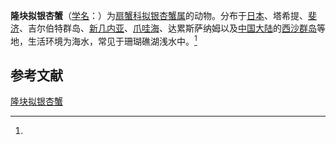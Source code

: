 {{Speciesbox
| name = 隆块拟银杏蟹
| status = 
| status_system = 
| image = 
| genus = Paractaea
| species = tumulosa
| authority = (Odhner, 1925)<ref name='id11770'>{{cite web| url =http://www.bioinfo.cn/db05/BjdwSpecies.php?action=view&id=11770| title =隆块拟银杏蟹| work =《中国动物物种编目数据库》| publisher =中国科学院微生物研究所| author =中国科学院动物研究所| accessdate =2009-04-28| deadurl =yes| archiveurl =https://web.archive.org/web/20160305073600/http://www.bioinfo.cn/db05/BjdwSpecies.php?action=view&id=11770| archivedate =2016-03-05}}</ref>
}}

'''隆块拟银杏蟹'''（[[学名|学名]]：{{lang|la|''Paractaea tumulosa''}}）为[[扇蟹科|扇蟹科]][[拟银杏蟹属|拟银杏蟹属]]的动物。分布于[[日本|日本]]、塔希提、[[斐济|斐济]]、吉尔伯特群岛、[[新几内亚|新几内亚]]、[[爪哇海|爪哇海]]、达累斯萨纳姆以及[[中国大陆|中国大陆]]的[[西沙群岛|西沙群岛]]等地，生活环境为海水，常见于珊瑚礁湖浅水中。<ref name='id11770'/>

== 参考文献 ==
{{reflist}}

{{Wikispecies|Paractaea tumulosa}}
{{Taxonbar|from=Q14004590}}

[[Category:拟银杏蟹属|隆块拟银杏蟹]]


{{螃蟹小作品}}